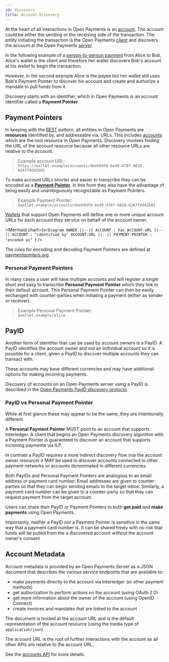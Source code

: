 ```yaml
---
id: discovery
title: Account Discovery
---
```



At the heart of all interactions in Open Payments is an [account](./accounts).
The account could be either the sending or the receiving side of the
transaction. The entity initiating the transaction is the Open Payments
[client](./terminology#client) and discovers the account at the Open Payments
[server](./terminology#server).

In the following example of a [person-to-person payment](./p2p) from Alice to
Bob, Alice's wallet is the client and therefore her wallet discovers Bob's
account at his wallet to begin the transaction.

<PersonToPerson />

However, in the second example Alice is the payee but her wallet still uses
Bob's Payment Pointer to discover his account and create and authorize a mandate
to pull funds from it.

<RequestToPay />

Discovery starts with an identifier, which in Open Payments is an account
identifier called a **Payment Pointer**.

## Payment Pointers

In keeping with the [REST](https://tools.ietf.org/html/rfc7231#section-2)
pattern, all entities in Open Payments are **resources** identified by, and
addressable via, URLs. This includes [accounts](./accounts) which are the root
resource in Open Payments. Discovery involves finding the URL of the account
resource because all other resource URLs are relative to the account.

> Example account URL:  
> `https://wallet.example/accounts/dee69df8-be40-478f-9828-6267f4d42b01`

To make account URLs shorter and easier to transcribe they can be encoded as a
**[Payment Pointer](https://paymentpointers.org)**. In this form they also have
the advantage of being easily and unambiguously recognizable as Payment
Pointers.

> Example Payment Pointer:  
> `$wallet.example/accounts/dee69df8-be40-478f-9828-6267f4d42b01`

[Wallets](./terminology#wallet) that support Open Payments will define one or
more unique account URLs for each account they service on behalf of the account
owner.

<Mermaid
  chart={`erDiagram
  OWNER ||--|{ ACCOUNT : has
  ACCOUNT-URL }|--|| ACCOUNT : "identified by"
  ACCOUNT-URL ||--|| PAYMENT-POINTER : "encoded as"
`}
/>

The rules for encoding and decoding Payment Pointers are defined at
[paymentpointers.org](https://paymentpointers.org).

### Personal Payment Pointers

In many cases a user will have multiple accounts and will register a single
short and easy to transcribe **Personal Payment Pointer** which they link to
their default account. This Personal Payment Pointer can then be easily
exchanged with counter-parties when initiating a payment (either as sender or
receiver).

> Example Personal Payment Pointer:  
> `$wallet.example/alice`

## PayID

Another form of identifier that can be used by account owners is a PayID. A
PayID identifies the account owner and not an individual account so it is
possible for a client, given a PayID to discover multiple accounts they can
transact with.

These accounts may have different currencies and may have additional options
for making incoming payments.

Discovery of accounts on an Open Payments server using a PayID is described in
the [Open Payments PayID discovery protocol](./payid).

### PayID vs Personal Payment Pointer

While at first glance these may appear to be the same, they are intentionally
different.

A **Personal Payment Pointer** MUST point to an account that supports
Interledger. A client that begins an Open Payments discovery algorithm with a
Payment Pointer is guaranteed to discover an account that supports incoming
payments via ILP.

In contrast a PayID requires a more indirect discovery flow (via the account
owner resource) it MAY be used to discover accounts connected to other payment
networks or accounts denominated in different currencies.

Both PayIDs and Personal Payment Pointers are analogous to an email address or
payment card number. Email addresses are given to counter-parties so that they
can begin sending emails to the target inbox. Similarly, a payment card number
can be given to a counter-party so that they can request payment from the target
account.

Users can share their PayID or Payment Pointers to both **get paid** and **make
payments** using Open Payments.

Importantly, neither a PayID nor a Payment Pointer is sensitive in the same way
that a payment card number is. It can be shared freely with no risk that funds
will be pulled from the a discovered account without the account owner's consent

## Account Metadata

Account metadata is provided by an Open Payments Server as a JSON document that
describes the various service endpoints that are available to:

- make payments directly to the account via Interledger (or other payment
  methods)
- get authorization to perform actions on the account (using OAuth 2.0)
- get more information about the owner of the account (using OpenID Connect)
- create invoices and mandates that are linked to the account

The document is hosted at the account URL and is the default representation of
the account resource (using the media type of `application/json`).

The account URL is the root of further interactions with the account as all
other APIs are relative to the account URL.

See the [accounts API](./accounts) for more details.
